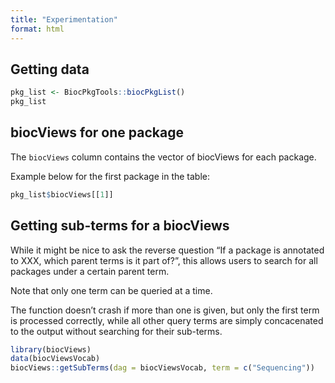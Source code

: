 ```yaml
---
title: "Experimentation"
format: html
---
```


## Getting data

```r
pkg_list <- BiocPkgTools::biocPkgList()
pkg_list
```

## biocViews for one package

The `biocViews` column contains the vector of biocViews for each package.

Example below for the first package in the table:

```r
pkg_list$biocViews[[1]]
```

## Getting sub-terms for a biocViews

While it might be nice to ask the reverse question
"If a package is annotated to XXX, which parent terms is it part of?",
this allows users to search for all packages under a certain parent term.

Note that only one term can be queried at a time.

The function doesn't crash if more than one is given, but only the first term is processed correctly,
while all other query terms are simply concacenated to the output without searching for their sub-terms.

```r
library(biocViews)
data(biocViewsVocab)
biocViews::getSubTerms(dag = biocViewsVocab, term = c("Sequencing"))
```

